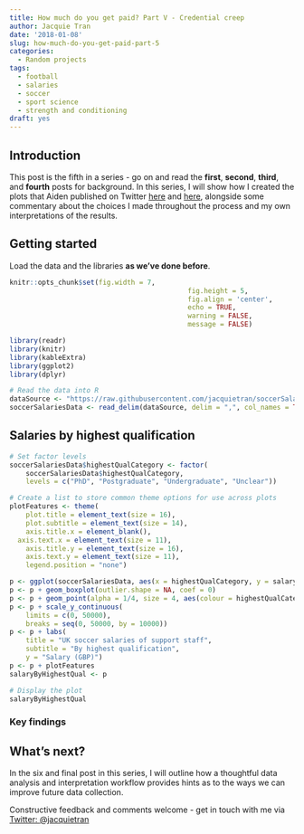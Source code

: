 ```yaml
---
title: How much do you get paid? Part V - Credential creep
author: Jacquie Tran
date: '2018-01-08'
slug: how-much-do-you-get-paid-part-5
categories:
  - Random projects
tags:
  - football
  - salaries
  - soccer
  - sport science
  - strength and conditioning
draft: yes
---
```


## Introduction
This post is the fifth in a series - go on and read the **first**, **second**, **third**, and **fourth** posts for background. In this series, I will show how I created the plots that Aiden published on Twitter [here](www.twitter.com/ajoakley/status/944564698166513665) and [here](https://twitter.com/ajoakley/status/944936008285552642), alongside some commentary about the choices I made throughout the process and my own interpretations of the results.

## Getting started
Load the data and the libraries **as we've done before**.

``` r

knitr::opts_chunk$set(fig.width = 7,
											fig.height = 5,
											fig.align = 'center',
											echo = TRUE,
											warning = FALSE,
											message = FALSE)

```

``` r

library(readr)
library(knitr)
library(kableExtra)
library(ggplot2)
library(dplyr)

# Read the data into R
dataSource <- "https://raw.githubusercontent.com/jacquietran/soccerSalariesDataPublic/master/soccerSalariesDataPublic.csv"
soccerSalariesData <- read_delim(dataSource, delim = ",", col_names = TRUE, col_types = NULL)

```

## Salaries by highest qualification
``` r

# Set factor levels
soccerSalariesData$highestQualCategory <- factor(
	soccerSalariesData$highestQualCategory,
	levels = c("PhD", "Postgraduate", "Undergraduate", "Unclear"))

# Create a list to store common theme options for use across plots
plotFeatures <- theme(
	plot.title = element_text(size = 16),
	plot.subtitle = element_text(size = 14),
	axis.title.x = element_blank(),
  axis.text.x = element_text(size = 11),
	axis.title.y = element_text(size = 16),
	axis.text.y = element_text(size = 11),
	legend.position = "none")

p <- ggplot(soccerSalariesData, aes(x = highestQualCategory, y = salaryGBP))
p <- p + geom_boxplot(outlier.shape = NA, coef = 0)
p <- p + geom_point(alpha = 1/4, size = 4, aes(colour = highestQualCategory))
p <- p + scale_y_continuous(
	limits = c(0, 50000),
	breaks = seq(0, 50000, by = 10000))
p <- p + labs(
	title = "UK soccer salaries of support staff",
	subtitle = "By highest qualification",
	y = "Salary (GBP)")
p <- p + plotFeatures
salaryByHighestQual <- p

# Display the plot
salaryByHighestQual

```

### Key findings

## What's next?

In the six and final post in this series, I will outline how a thoughtful data analysis and interpretation workflow provides hints as to the ways we can improve future data collection.

Constructive feedback and comments welcome - get in touch with me via [Twitter: @jacquietran](www.twitter.com/jacquietran)